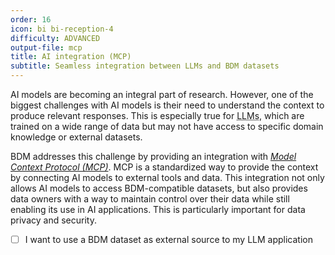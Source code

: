 ```yaml
---
order: 16
icon: bi bi-reception-4
difficulty: ADVANCED
output-file: mcp
title: AI integration (MCP)
subtitle: Seamless integration between LLMs and BDM datasets
---
```


AI models are becoming an integral part of research. However, one of the biggest challenges with AI models is their need to understand the context to produce relevant responses. This is especially true for <abbr title="Large Language Models">LLMs</abbr>, which are trained on a wide range of data but may not have access to specific domain knowledge or external datasets.

BDM addresses this challenge by providing an integration with [*Model Context Protocol (MCP)*](https://modelcontextprotocol.io). MCP is a standardized way to provide the context by connecting AI models to external tools and data. This integration not only allows AI models to access BDM-compatible datasets, but also provides data owners with a way to maintain control over their data while still enabling its use in AI applications. This is particularly important for data privacy and security.

- [ ] I want to use a BDM dataset as external source to my LLM application
